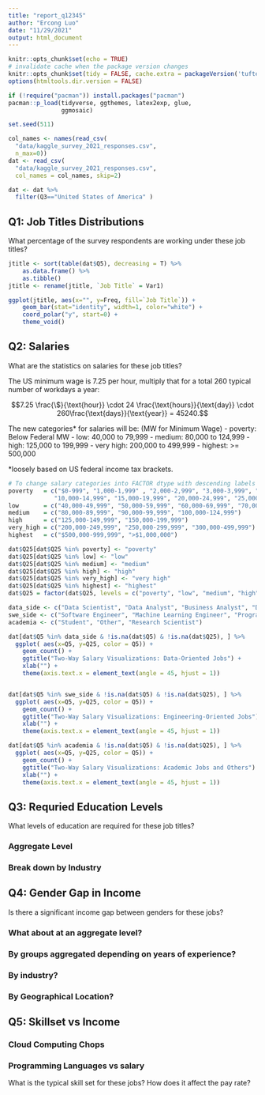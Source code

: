 ```yaml
---
title: "report_q12345"
author: "Ercong Luo"
date: "11/29/2021"
output: html_document
---
```


```r
knitr::opts_chunk$set(echo = TRUE)
# invalidate cache when the package version changes
knitr::opts_chunk$set(tidy = FALSE, cache.extra = packageVersion('tufte'))
options(htmltools.dir.version = FALSE)

if (!require("pacman")) install.packages("pacman")
pacman::p_load(tidyverse, ggthemes, latex2exp, glue,
               ggmosaic)

set.seed(511)
```

```r

col_names <- names(read_csv(
  "data/kaggle_survey_2021_responses.csv",
  n_max=0))
dat <- read_csv(
  "data/kaggle_survey_2021_responses.csv",
  col_names = col_names, skip=2)

dat <- dat %>%
  filter(Q3=="United States of America" )
```
## Q1: Job Titles Distributions

What percentage of the survey respondents are working under these job titles? 

```r
jtitle <- sort(table(dat$Q5), decreasing = T) %>% 
    as.data.frame() %>%
    as.tibble()
jtitle <- rename(jtitle, `Job Title` = Var1)

ggplot(jtitle, aes(x="", y=Freq, fill=`Job Title`)) +
    geom_bar(stat="identity", width=1, color="white") +
    coord_polar("y", start=0) + 
    theme_void() 
```

## Q2: Salaries

What are the statistics on salaries for these job titles?

The US minimum wage is 7.25 per hour, multiply that for a total $260$ typical number of workdays a year:

$$7.25 \frac{\$}{\text{hour}} \cdot 24 \frac{\text{hours}}{\text{day}} \cdot 260\frac{\text{days}}{\text{year}} = 45240.$$

The new categories* for salaries will be: (MW for Minimum Wage)
- poverty: Below Federal MW 
- low: 40,000 to 79,999
- medium: 80,000 to 124,999
- high: 125,000 to 199,999
- very high: 200,000 to 499,999
- highest: >= 500,000

*loosely based on US federal income tax brackets. 


```r
# To change salary categories into FACTOR dtype with descending labels
poverty   = c("$0-999", "1,000-1,999" , "2,000-2,999", "3,000-3,999", "4,000-4,999", "5,000-7,499", "7,500-9,999",
             "10,000-14,999", "15,000-19,999", "20,000-24,999", "25,000-29,999", "30,000-39,999") 
low       = c("40,000-49,999", "50,000-59,999", "60,000-69,999", "70,000-79,999")
medium    = c("80,000-89,999", "90,000-99,999", "100,000-124,999")
high      = c("125,000-149,999", "150,000-199,999")
very_high = c("200,000-249,999", "250,000-299,999", "300,000-499,999")
highest   = c("$500,000-999,999", ">$1,000,000")

dat$Q25[dat$Q25 %in% poverty] <- "poverty"
dat$Q25[dat$Q25 %in% low] <- "low"
dat$Q25[dat$Q25 %in% medium] <- "medium"
dat$Q25[dat$Q25 %in% high] <- "high"
dat$Q25[dat$Q25 %in% very_high] <- "very high"
dat$Q25[dat$Q25 %in% highest] <- "highest"
dat$Q25 = factor(dat$Q25, levels = c("poverty", "low", "medium", "high", "very high", "highest"), ordered = T)

data_side <- c("Data Scientist", "Data Analyst", "Business Analyst", "Data Engineer", "Statistician", "DBA/Database Engineer")
swe_side <- c("Software Engineer", "Machine Learning Engineer", "Program/Project Manager", "Product Manager") 
academia <- c("Student", "Other", "Research Scientist") 

dat[dat$Q5 %in% data_side & !is.na(dat$Q5) & !is.na(dat$Q25), ] %>%
  ggplot( aes(x=Q5, y=Q25, color = Q5)) +
    geom_count() + 
    ggtitle("Two-Way Salary Visualizations: Data-Oriented Jobs") +
    xlab("") +
    theme(axis.text.x = element_text(angle = 45, hjust = 1))


dat[dat$Q5 %in% swe_side & !is.na(dat$Q5) & !is.na(dat$Q25), ] %>%
  ggplot( aes(x=Q5, y=Q25, color = Q5)) +
    geom_count() + 
    ggtitle("Two-Way Salary Visualizations: Engineering-Oriented Jobs") +
    xlab("") + 
    theme(axis.text.x = element_text(angle = 45, hjust = 1))

dat[dat$Q5 %in% academia & !is.na(dat$Q5) & !is.na(dat$Q25), ] %>%
  ggplot( aes(x=Q5, y=Q25, color = Q5)) +
    geom_count() + 
    ggtitle("Two-Way Salary Visualizations: Academic Jobs and Others") +
    xlab("") + 
    theme(axis.text.x = element_text(angle = 45, hjust = 1))

```


## Q3: Requried Education Levels

What levels of education are required for these job titles?

### Aggregate Level

### Break down by Industry

## Q4: Gender Gap in Income

Is there a significant income gap between genders for these jobs?

### What about at an aggregate level? 

### By groups aggregated depending on years of experience? 

### By industry? 

### By Geographical Location? 

## Q5: Skillset vs Income

### Cloud Computing Chops

### Programming Languages vs salary


What is the typical skill set for these jobs? How does it affect the pay rate?
